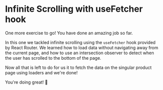 # Infinite Scrolling with useFetcher hook

One more exercise to go! You have done an amazing job so far.

In this one we tackled infinite scrolling using the `useFetcher` hook provided by React Router.
We learned how to load data without navigating away from the current page, and how to use an intersection observer
to detect when the user has scrolled to the bottom of the page.

Now all that is left to do for us it to fetch the data on the singular product page using loaders and we're done!

You're doing great! 🚀
